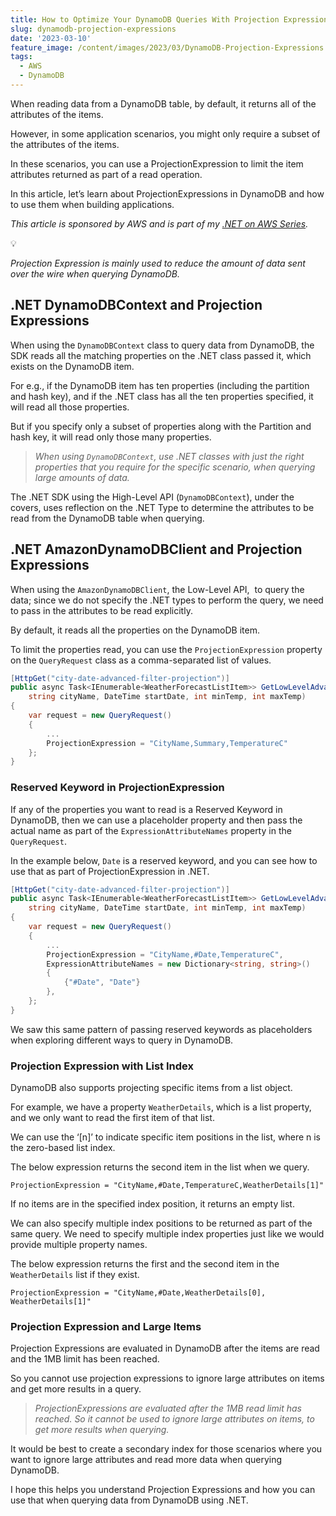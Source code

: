 ```yaml
---
title: How to Optimize Your DynamoDB Queries With Projection Expressions in .NET
slug: dynamodb-projection-expressions
date: '2023-03-10'
feature_image: /content/images/2023/03/DynamoDB-Projection-Expressions.png
tags:
  - AWS
  - DynamoDB
---
```

When reading data from a DynamoDB table, by default, it returns all of the attributes of the items.

However, in some application scenarios, you might only require a subset of the attributes of the items.

In these scenarios, you can use a ProjectionExpression to limit the item attributes returned as part of a read operation.

<EmbedCard src="https://www.youtube.com/embed/raviybVaCdg?feature=oembed" title="DynamoDB PROJECTION EXPRESSIONS | .NET ON AWS | AWS Serverless | Amazon" />

In this article, let’s learn about ProjectionExpressions in DynamoDB and how to use them when building applications.

_This article is sponsored by AWS and is part of my [.NET on AWS Series](/blog/tag/aws/)._

💡

_Projection Expression is mainly used to reduce the amount of data sent over the wire when querying DynamoDB._

## .NET DynamoDBContext and Projection Expressions

When using the `DynamoDBContext` class to query data from DynamoDB, the SDK reads all the matching properties on the .NET class passed it, which exists on the DynamoDB item.

For e.g., if the DynamoDB item has ten properties (including the partition and hash key), and if the .NET class has all the ten properties specified, it will read all those properties.

But if you specify only a subset of properties along with the Partition and hash key, it will read only those many properties.

> _When using `DynamoDBContext`, use .NET classes with just the right properties that you require for the specific scenario, when querying large amounts of data._

The .NET SDK using the High-Level API (`DynamoDBContext`), under the covers, uses reflection on the .NET Type to determine the attributes to be read from the DynamoDB table when querying.

## .NET AmazonDynamoDBClient and Projection Expressions

When using the `AmazonDynamoDBClient`, the Low-Level API,  to query the data; since we do not specify the .NET types to perform the query, we need to pass in the attributes to be read explicitly.

By default, it reads all the properties on the DynamoDB item.

To limit the properties read, you can use the `ProjectionExpression` property on the `QueryRequest` class as a comma-separated list of values.

```csharp
[HttpGet("city-date-advanced-filter-projection")]
public async Task<IEnumerable<WeatherForecastListItem>> GetLowLevelAdvancedProjectionAsync(
    string cityName, DateTime startDate, int minTemp, int maxTemp)
{
    var request = new QueryRequest()
    {
        ...
        ProjectionExpression = "CityName,Summary,TemperatureC"
    };
}
```

### Reserved Keyword in ProjectionExpression

If any of the properties you want to read is a Reserved Keyword in DynamoDB, then we can use a placeholder property and then pass the actual name as part of the `ExpressionAttributeNames` property in the `QueryRequest`.

In the example below, `Date` is a reserved keyword, and you can see how to use that as part of ProjectionExpression in .NET.

```csharp
[HttpGet("city-date-advanced-filter-projection")]
public async Task<IEnumerable<WeatherForecastListItem>> GetLowLevelAdvancedProjectionAsync(
    string cityName, DateTime startDate, int minTemp, int maxTemp)
{
    var request = new QueryRequest()
    {
        ...
        ProjectionExpression = "CityName,#Date,TemperatureC",
        ExpressionAttributeNames = new Dictionary<string, string>()
        {
            {"#Date", "Date"}
        },
    };
}

```

We saw this same pattern of passing reserved keywords as placeholders when exploring different ways to query in DynamoDB.

<BookmarkCard href="/blog/dynamodb-querying-dotnet/" title="5 Ways To Query Data From Amazon DynamoDB using .NET" description="Querying is an essential operation in DynamoDB. It allows you to filter and select items in your database based on your application and user needs. When moving over to DynamoDB from more traditional relational databases like SQL Server, you must understand the different ways you can retrieve data…" icon="/content/images/size/w256h256/2022/10/logo-512x512.png" />

### Projection Expression with List Index

DynamoDB also supports projecting specific items from a list object.

For example, we have a property `WeatherDetails`, which is a list property, and we only want to read the first item of that list.

We can use the ‘\[n\]’ to indicate specific item positions in the list, where n is the zero-based list index.

The below expression returns the second item in the list when we query.

`ProjectionExpression = "CityName,#Date,TemperatureC,WeatherDetails[1]"`

If no items are in the specified index position, it returns an empty list.

We can also specify multiple index positions to be returned as part of the same query. We need to specify multiple index properties just like we would provide multiple property names.

The below expression returns the first and the second item in the `WeatherDetails` list if they exist.

`ProjectionExpression = "CityName,#Date,WeatherDetails[0], WeatherDetails[1]"`

### Projection Expression and Large Items

Projection Expressions are evaluated in DynamoDB after the items are read and the 1MB limit has been reached.

So you cannot use projection expressions to ignore large attributes on items and get more results in a query.

> _ProjectionExpressions are evaluated after the 1MB read limit has reached. So it cannot be used to ignore large attributes on items, to get more results when querying._

It would be best to create a secondary index for those scenarios where you want to ignore large attributes and read more data when querying DynamoDB.

I hope this helps you understand Projection Expressions and how you can use that when querying data from DynamoDB using .NET.

